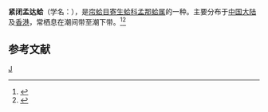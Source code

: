 {{Speciesbox
| taxon = Montacutona compacta
| binomial_authority = (Gould)
}}
'''紧闭孟达蛤'''（学名：''{{lang|la|Montacutona compacta}}''），是[[帘蛤目|帘蛤目]][[寄生蛤科|寄生蛤科]][[孟那蛤属|孟那蛤属]]的一种。主要分布于[[中国大陆|中国大陆]]及[[香港|香港]]，常栖息在潮间带至潮下带。<ref>{{cite web|url=http://shell.sinica.edu.tw/chinese/shellbase_detail.php?science_no=3752|title=国际贝库：紧闭孟达蛤|publisher=台湾贝类资料库|accessdate=2009-08-11}}</ref><ref>{{cite book |author=[[波部忠重|波部忠重]] |year=1977 |title=日本產軟體動物分類學二枚貝綱，掘足綱 |publisher=保育社 |language=ja }}</ref>

== 参考文献 ==
{{reflist}}
{{taxonbar}}

[[Category:孟那蛤属|J]]